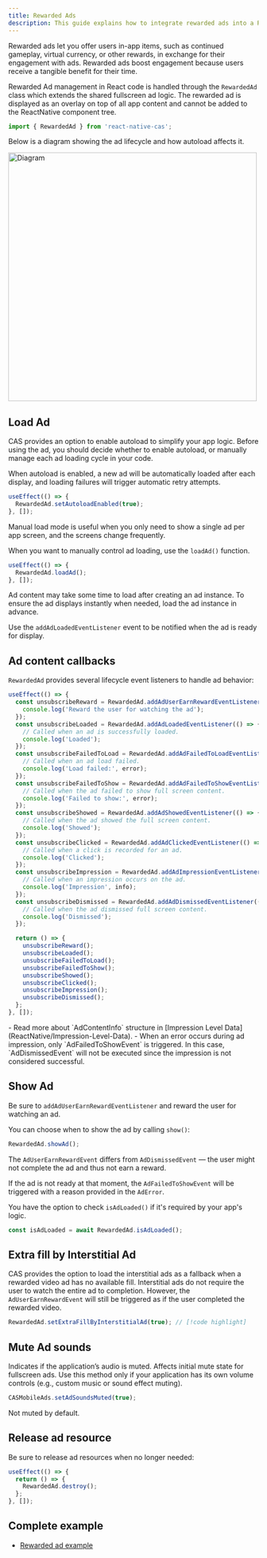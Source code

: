 ```yaml
---
title: Rewarded Ads
description: This guide explains how to integrate rewarded ads into a ReactNative app.
---
```


Rewarded ads let you offer users in-app items, such as continued gameplay, virtual currency, or other rewards, in exchange for their engagement with ads.
Rewarded ads boost engagement because users receive a tangible benefit for their time.

Rewarded Ad management in React code is handled through the `RewardedAd` class which extends the shared fullscreen ad logic.
The rewarded ad is displayed as an overlay on top of all app content and cannot be added to the ReactNative component tree.

```ts
import { RewardedAd } from 'react-native-cas';
```

Below is a diagram showing the ad lifecycle and how autoload affects it.

<Image zoom src="/assets/Lifecycle-Rewarded-Ad.png" alt="Diagram" height="500" />

## Load Ad
CAS provides an option to enable autoload to simplify your app logic. 
Before using the ad, you should decide whether to enable autoload, or manually manage each ad loading cycle in your code.

When autoload is enabled, a new ad will be automatically loaded after each display, and loading failures will trigger automatic retry attempts.
```ts
useEffect(() => {
  RewardedAd.setAutoloadEnabled(true);
}, []);
```

Manual load mode is useful when you only need to show a single ad per app screen, and the screens change frequently.

When you want to manually control ad loading, use the `loadAd()` function.
```ts
useEffect(() => {
  RewardedAd.loadAd();
}, []);
```

Ad content may take some time to load after creating an ad instance.
To ensure the ad displays instantly when needed, load the ad instance in advance.

Use the `addAdLoadedEventListener` event to be notified when the ad is ready for display.

## Ad content callbacks
`RewardedAd` provides several lifecycle event listeners to handle ad behavior:

```ts
useEffect(() => {
  const unsubscribeReward = RewardedAd.addAdUserEarnRewardEventListener(() => {
    console.log('Reward the user for watching the ad');
  });
  const unsubscribeLoaded = RewardedAd.addAdLoadedEventListener(() => {
    // Called when an ad is successfully loaded. 
    console.log('Loaded');
  });
  const unsubscribeFailedToLoad = RewardedAd.addAdFailedToLoadEventListener((error) => {
    // Called when an ad load failed. 
    console.log('Load failed:', error);
  });
  const unsubscribeFailedToShow = RewardedAd.addAdFailedToShowEventListener((error) => {
    // Called when the ad failed to show full screen content. 
    console.log('Failed to show:', error);
  });
  const unsubscribeShowed = RewardedAd.addAdShowedEventListener(() => {
    // Called when the ad showed the full screen content.
    console.log('Showed');
  });
  const unsubscribeClicked = RewardedAd.addAdClickedEventListener(() => {
    // Called when a click is recorded for an ad.
    console.log('Clicked');
  });
  const unsubscribeImpression = RewardedAd.addAdImpressionEventListener((info: AdContentInfo) => {
    // Called when an impression occurs on the ad. 
    console.log('Impression', info);
  });
  const unsubscribeDismissed = RewardedAd.addAdDismissedEventListener(() => {
    // Called when the ad dismissed full screen content. 
    console.log('Dismissed');
  });

  return () => {
    unsubscribeReward();
    unsubscribeLoaded();
    unsubscribeFailedToLoad();
    unsubscribeFailedToShow();
    unsubscribeShowed();
    unsubscribeClicked();
    unsubscribeImpression();
    unsubscribeDismissed();
  };
}, []);
```

<Info>
- Read more about `AdContentInfo` structure in [Impression Level Data](ReactNative/Impression-Level-Data).  
- When an error occurs during ad impression, only `AdFailedToShowEvent` is triggered.  
  In this case, `AdDismissedEvent` will not be executed since the impression is not considered successful.
</Info>

## Show Ad
Be sure to `addAdUserEarnRewardEventListener` and reward the user for watching an ad.  

You can choose when to show the ad by calling `show()`:
```ts
RewardedAd.showAd();
```

The `AdUserEarnRewardEvent` differs from `AdDismissedEvent` — the user might not complete the ad and thus not earn a reward.

If the ad is not ready at that moment, the `AdFailedToShowEvent` will be triggered with a reason provided in the `AdError`.

You have the option to check `isAdLoaded()` if it's required by your app's logic.
```ts
const isAdLoaded = await RewardedAd.isAdLoaded();
```

## Extra fill by Interstitial Ad
CAS provides the option to load the interstitial ads as a fallback when a rewarded video ad has no available fill. 
Interstitial ads do not require the user to watch the entire ad to completion. 
However, the `AdUserEarnRewardEvent` will still be triggered as if the user completed the rewarded video.

```ts
RewardedAd.setExtraFillByInterstitialAd(true); // [!code highlight]
```

## Mute Ad sounds
Indicates if the application’s audio is muted. Affects initial mute state for fullscreen ads. Use this method only if your application has its own volume controls (e.g., custom music or sound effect muting).

```ts
CASMobileAds.setAdSoundsMuted(true);
```

Not muted by default.

## Release ad resource
Be sure to release ad resources when no longer needed:

```ts
useEffect(() => {
  return () => {
    RewardedAd.destroy();
  };
}, []);
```

## Complete example
- [Rewarded ad example]()


